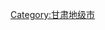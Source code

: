 {{Catnav|頁面分類|各種主題的頁面分類|依中国各省来作的分类|中国各省行政区划|甘肃行政区划|甘肃市州|甘肃地级市}}

{{catmore|嘉峪关市}}
[[Category:甘肃地级市|Category:甘肃地级市]]